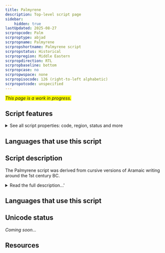 ```yaml
---
title: Palmyrene
description: Top-level script page
sidebar:
    hidden: true
lastUpdated: 2025-08-27
scrpropcode: Palm
scrproptype: abjad
scrpropname: Palmyrene
scrpropshortname: Palmyrene script
scrpropstatus: Historical
scrpropregion: Middle Eastern
scrpropdirection: RTL
scrpropbaseline: bottom
scrpropcase: no
scrpropwspace: none
scrpropisocode: 126 (right-to-left alphabetic)
scrpropotcode: unspecified
---
```


<span style='background-color:yellow'>_This page is a work in progress._</span>


## Script features

<details>
<summary> See all script properties: code, region, status and more</summary>
<ScriptInfo />
</details>

## Languages that use this script

<WsList script='Palm' wsMax='5' />

## Script description

The Palmyrene script was derived from cursive versions of Aramaic writing around the 1st century BC.

<details>
<summary>Read the full description...'</summary>It was initially used in the area between the city of Damascus and the Euphrates river, for writing the Palmyrene (also called Palmyrenean) dialect of West Aramaic. The latest extant documents written in the script are from the year 273 AD, the year that the Palmyrene empire was sacked by the Roman Emperor Aurelian.

The script was written from right to left, generally without spaces between words.

There were two forms of the script; monumental and cursive. It appears that the cursive form was developed first and the monumental form was derived from it at a later date. Both forms employed ligatures, but few details are known about the nature of ligation in the script.

The Palmyrene script was deciphered in Paris in the mid-eighteenth century, following Abbé Barthélemy’s study of a number of bilingual Palmyrene/Greek inscriptions.
</details>

## Languages that use this script

<WsList script='Palm' wsMax='5' />

## Unicode status

_Coming soon..._

## Resources

<ScriptResources detailSummary='seemore' />

